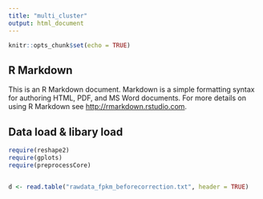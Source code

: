 ```yaml
---
title: "multi_cluster"
output: html_document
---
```


```r
knitr::opts_chunk$set(echo = TRUE)
```

## R Markdown

This is an R Markdown document. Markdown is a simple formatting syntax for authoring HTML, PDF, and MS Word documents. For more details on using R Markdown see <http://rmarkdown.rstudio.com>.

## Data load & libary load

```r
require(reshape2)
require(gplots)
require(preprocessCore)


d <- read.table("rawdata_fpkm_beforecorrection.txt", header = TRUE)
```

